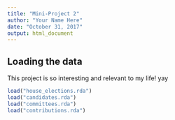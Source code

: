 ```yaml
---
title: "Mini-Project 2"
author: "Your Name Here"
date: "October 31, 2017"
output: html_document
---
```



## Loading the data

This project is so interesting and relevant to my life! yay

```r
load("house_elections.rda")
load("candidates.rda")
load("committees.rda")
load("contributions.rda")
```
